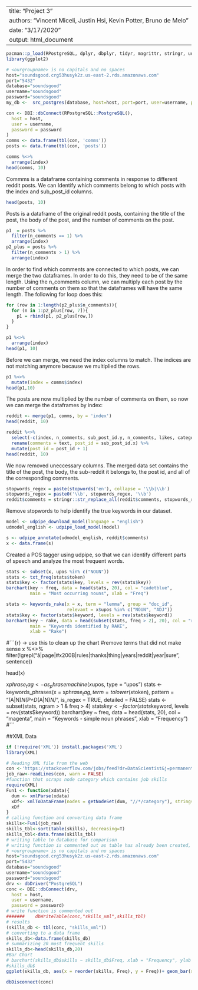   
  
---
title: "Project 3"
authors: "Vincent Miceli, Justin Hsi, Kevin Potter, Bruno de Melo"
date: "3/17/2020"
output: html_document
---

```r
pacman::p_load(RPostgreSQL, dplyr, dbplyr, tidyr, magrittr, stringr, udpipe, tm, lattice, tidytext)
library(ggplot2)
```

```r
# <ourgroupname> is no capitals and no spaces
host="soundsgood.crg53husyk2z.us-east-2.rds.amazonaws.com"
port="5432"
database="soundsgood"
username="soundsgood"
password="soundsgood"
my_db <-  src_postgres(database, host=host, port=port, user=username, password=password)
```

```r
con <- DBI::dbConnect(RPostgreSQL::PostgreSQL(),
  host = host,
  user = username,
  password = password
)
comms <- data.frame(tbl(con, 'comms'))
posts <- data.frame(tbl(con, 'posts'))
```

```r
comms %<>%
  arrange(index)
head(comms, 10)
```

Commms is a dataframe containing comments in response to different reddit posts.  We can Identify which comments belong to which posts with the index and sub_post_id columns.

```r
head(posts, 10)
```

Posts is a dataframe of the original reddit posts, containing the title of the post, the body of the post, and the number of comments on the post.

```r
p1  = posts %>%
  filter(n_comments == 1) %>%
  arrange(index)
p2_plus = posts %>%
  filter(n_comments > 1) %>%
  arrange(index)
```

In order to find which comments are connected to which posts, we can merge the two dataframes.  In order to do this, they need to be of the same length.  Using the n_comments column, we can multiply each post by the number of comments on them so that the dataframes will have the same length.  The following for loop does this:

```r
for (row in 1:length(p2_plus$n_comments)){
  for (n in 1:p2_plus[row, 7]){
    p1 = rbind(p1, p2_plus[row,])
  }
}
```

```r
p1 %<>%
  arrange(index)
head(p1, 10)
```

Before we can merge, we need the index columns to match.  The indices are not matching anymore because we multiplied the rows.

```r
p1 %<>%
  mutate(index = comms$index)
head(p1,10)
```

The posts are now multiplied by the number of comments on them, so now we can merge the dataframes by index:

```r
reddit <- merge(p1, comms, by = 'index')
head(reddit, 10)
```

```r
reddit %<>%
  select(-c(index, n_comments, sub_post_id.y, n_comments, likes, category)) %>%
  rename(comments = text, post_id = sub_post_id.x) %>%
  mutate(post_id = post_id + 1)
head(reddit, 10)
```
We now removed uneccessary columns.  The merged data set contains the title of the post, the body, the sub-reddit it belongs to, the post id, and all of the corresponding comments.

```r
stopwords_regex = paste(stopwords('en'), collapse = '\\b|\\b')
stopwords_regex = paste0('\\b', stopwords_regex, '\\b')
reddit$comments = stringr::str_replace_all(reddit$comments, stopwords_regex, '')
```
Remove stopwords to help identify the true keywords in our dataset.

```r
model <- udpipe_download_model(language = "english")
udmodel_english <- udpipe_load_model(model)

s <- udpipe_annotate(udmodel_english, reddit$comments)
x <- data.frame(s)
```

Created a POS tagger using udpipe, so that we can identify different parts of speech and analyze the most frequent words.

```r
stats <- subset(x, upos %in% c("NOUN")) 
stats <- txt_freq(stats$token)
stats$key <- factor(stats$key, levels = rev(stats$key))
barchart(key ~ freq, data = head(stats, 20), col = "cadetblue", 
         main = "Most occurring nouns", xlab = "Freq")
```

```r
stats <- keywords_rake(x = x, term = "lemma", group = "doc_id", 
                       relevant = x$upos %in% c("NOUN", "ADJ"))
stats$key <- factor(stats$keyword, levels = rev(stats$keyword))
barchart(key ~ rake, data = head(subset(stats, freq > 2), 20), col = "red", 
         main = "Keywords identified by RAKE", 
         xlab = "Rake")
```

#```{r} -> use this to clean up the chart
#remove terms that did not make sense 
x %<>%
  filter(!grepl("â|page|#x200B|rules|thanks|thing|years|reddit|year|sure", sentence))

head(x)

x$phrase_tag <- as_phrasemachine(x$upos, type = "upos")
stats <- keywords_phrases(x = x$phrase_tag, term = tolower(x$token), 
                          pattern = "(A|N)*N(P+D*(A|N)*N)*", 
                          is_regex = TRUE, detailed = FALSE)
stats <- subset(stats, ngram > 1 & freq > 4)
stats$key <- factor(stats$keyword, levels = rev(stats$keyword))
barchart(key ~ freq, data = head(stats, 20), col = "magenta", 
         main = "Keywords - simple noun phrases", xlab = "Frequency")
#```

##XML Data

```r
if (!require('XML')) install.packages('XML')
library(XML)
```

```r
# Reading XML file from the web
con <-'https://stackoverflow.com/jobs/feed?dr=DataScientist&j=permanent%2ccontract'
job_raw<-readLines(con, warn = FALSE)
#function that scraps node category which contains job skills
require(XML)
Fun1 <- function(xdata){
  dum <- xmlParse(xdata)
  xDf<- xmlToDataFrame(nodes = getNodeSet(dum, "//*/category"), stringsAsFactors = FALSE)
  xDf
}
# calling function and converting data frame
skills<-Fun1(job_raw)
skills_tbl<-sort(table(skills), decreasing=T)
skills_tbl<-data.frame(skills_tbl)
# writing table to database for comparison
# writing function is commented out as table has already been created, results are showed
# <ourgroupname> is no capitals and no spaces
host="soundsgood.crg53husyk2z.us-east-2.rds.amazonaws.com"
port="5432"
database="soundsgood"
username="soundsgood"
password="soundsgood"
drv <- dbDriver("PostgreSQL")
conc <- DBI::dbConnect(drv, 
  host = host,
  user = username,
  password = password)
# write function is commented out
#######    dbWriteTable(conc,"skills_xml",skills_tbl)
# results
(skills_db <- tbl(conc, "skills_xml"))
# converting to a data frame
skills_db<-data.frame(skills_db)
# summarizing 20 most frequent skills
skills_db<-head(skills_db,20)
#Bar Chart
# barchart(skills_db$skills ~ skills_db$Freq, xlab = "Frequency", ylab = "Skills", main=" 15 Most Frequent Skills Required")
#skills_db$
ggplot(skills_db, aes(x = reorder(skills, Freq), y = Freq))+ geom_bar(stat = 'identity', color="blue", fill = 'white') + coord_flip() + labs(y="Frequency Mentioned", x="Skill")

dbDisconnect(conc)
```
